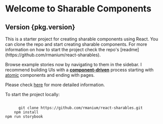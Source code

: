 
<Meta title="About" />

<style>{`
  .subheading {
    --mediumdark: '#999999';
    font-weight: 900;
    font-size: 13px;
    color: #999;
    letter-spacing: 6px;
    line-height: 24px;
    text-transform: uppercase;
    margin-bottom: 12px;
    margin-top: 40px;
  }

  .link-list {
    display: grid;
    grid-template-columns: 1fr;
    grid-template-rows: 1fr 1fr;
    row-gap: 10px;
  }

  @media (min-width: 620px) {
    .link-list {
      row-gap: 20px;
      column-gap: 20px;
      grid-template-columns: 1fr 1fr;
    }
  }

  @media all and (-ms-high-contrast:none) {
  .link-list {
      display: -ms-grid;
      -ms-grid-columns: 1fr 1fr;
      -ms-grid-rows: 1fr 1fr;
    }
  }

  .link-item {
    display: block;
    padding: 20px 30px 20px 15px;
    border: 1px solid #00000010;
    border-radius: 5px;
    transition: background 150ms ease-out, border 150ms ease-out, transform 150ms ease-out;
    color: #333333;
    display: flex;
    align-items: flex-start;
  }

  .link-item:hover {
    border-color: #1EA7FD50;
    transform: translate3d(0, -3px, 0);
    box-shadow: rgba(0, 0, 0, 0.08) 0 3px 10px 0;
  }

  .link-item:active {
    border-color: #1EA7FD;
    transform: translate3d(0, 0, 0);
  }

  .link-item strong {
    font-weight: 700;
    display: block;
    margin-bottom: 2px;
  }
  
  .link-item img {
    height: 40px;
    width: 40px;
    margin-right: 15px;
    flex: none;
  }

  .link-item span {
    font-size: 14px;
    line-height: 20px;
  }

  
`}</style>

# Welcome to Sharable Components

<h2>Version {pkg.version}</h2>
This is a starter project for creating sharable components using React.
You can clone the repo and start creating sharable components. For more
information on how to start the project check the repo's [readme](https://github.com/rmanium/react-sharables).

Browse example stories now by navigating to them in the sidebar.
I recommend building UIs with a [**component-driven**](https://componentdriven.org) process starting with [atomic](https://bradfrost.com/blog/post/atomic-web-design/) components and ending with pages.

Please check [here](https://github.com/rmanium/react-sharables) for more
detailed information.

<div className="link-list">
  <div>
    <p>To start the project locally:</p>
    <code>
      git clone https://github.com/rmanium/react-sharables.git
    </code>
    <code>npm install </code>
    <br />
    <code>npm run storybook</code>
  </div>
</div>
